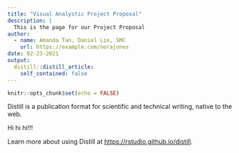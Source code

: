 ```yaml
---
title: "Visual Analystic Project Proposal"
description: |
  This is the page for our Project Proposal
author:
  - name: Amanda Tan, Daniel Lin, SMC
    url: https://example.com/norajones
date: 02-23-2021
output:
  distill::distill_article:
    self_contained: false
---
```



```r
knitr::opts_chunk$set(echo = FALSE)
```

Distill is a publication format for scientific and technical writing, native to the web.

Hi hi hi!!!

Learn more about using Distill at <https://rstudio.github.io/distill>.


